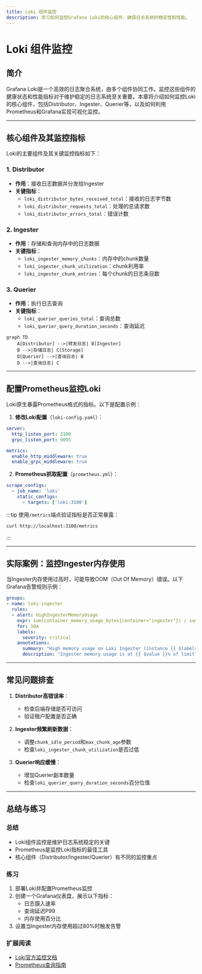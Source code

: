 ```yaml
---
title: Loki 组件监控
description: 学习如何监控Grafana Loki的核心组件，确保日志系统的稳定性和性能。
---
```


# Loki 组件监控

## 简介

Grafana Loki是一个高效的日志聚合系统，由多个组件协同工作。监控这些组件的健康状态和性能指标对于维护稳定的日志系统至关重要。本章将介绍如何监控Loki的核心组件，包括Distributor、Ingester、Querier等，以及如何利用Prometheus和Grafana实现可视化监控。

---

## 核心组件及其监控指标

Loki的主要组件及其关键监控指标如下：

### 1. Distributor
- **作用**：接收日志数据并分发给Ingester
- **关键指标**：
  - `loki_distributor_bytes_received_total`：接收的日志字节数
  - `loki_distributor_requests_total`：处理的总请求数
  - `loki_distributor_errors_total`：错误计数

### 2. Ingester
- **作用**：存储和查询内存中的日志数据
- **关键指标**：
  - `loki_ingester_memory_chunks`：内存中的chunk数量
  - `loki_ingester_chunk_utilization`：chunk利用率
  - `loki_ingester_chunk_entries`：每个chunk的日志条目数

### 3. Querier
- **作用**：执行日志查询
- **关键指标**：
  - `loki_querier_queries_total`：查询总数
  - `loki_querier_query_duration_seconds`：查询延迟

```mermaid
graph TD
    A[Distributor] -->|转发日志| B[Ingester]
    B -->|存储日志| C[Storage]
    D[Querier] -->|查询日志| B
    D -->|查询日志| C
```

---

## 配置Prometheus监控Loki

Loki原生暴露Prometheus格式的指标。以下是配置示例：

1. **修改Loki配置**（`loki-config.yaml`）：
```yaml
server:
  http_listen_port: 3100
  grpc_listen_port: 9095

metrics:
  enable_http_middleware: true
  enable_grpc_middleware: true
```

2. **Prometheus抓取配置**（`prometheus.yml`）：
```yaml
scrape_configs:
  - job_name: 'loki'
    static_configs:
      - targets: ['loki:3100']
```

:::tip
使用`/metrics`端点验证指标是否正常暴露：
```bash
curl http://localhost:3100/metrics
```
:::

---

## 实际案例：监控Ingester内存使用

当Ingester内存使用过高时，可能导致OOM（Out Of Memory）错误。以下Grafana告警规则示例：

```yaml
groups:
- name: loki-ingester
  rules:
  - alert: HighIngesterMemoryUsage
    expr: sum(container_memory_usage_bytes{container="ingester"}) / sum(container_spec_memory_limit_bytes{container="ingester"}) > 0.8
    for: 10m
    labels:
      severity: critical
    annotations:
      summary: "High memory usage on Loki Ingester (instance {{ $labels.instance }})"
      description: "Ingester memory usage is at {{ $value }}% of limit"
```

---

## 常见问题排查

1. **Distributor高错误率**：
   - 检查后端存储是否可访问
   - 验证租户配置是否正确

2. **Ingester频繁刷新数据**：
   - 调整`chunk_idle_period`和`max_chunk_age`参数
   - 检查`loki_ingester_chunk_utilization`是否过低

3. **Querier响应缓慢**：
   - 增加Querier副本数量
   - 检查`loki_querier_query_duration_seconds`百分位值

---

## 总结与练习

### 总结
- Loki组件监控是维护日志系统稳定的关键
- Prometheus是监控Loki指标的最佳工具
- 核心组件（Distributor/Ingester/Querier）有不同的监控重点

### 练习
1. 部署Loki并配置Prometheus监控
2. 创建一个Grafana仪表盘，展示以下指标：
   - 日志摄入速率
   - 查询延迟P99
   - 内存使用百分比
3. 设置当Ingester内存使用超过80%时触发告警

### 扩展阅读
- [Loki官方监控文档](https://grafana.com/docs/loki/latest/operations/monitoring/)
- [Prometheus查询指南](https://prometheus.io/docs/prometheus/latest/querying/basics/)